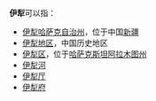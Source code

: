 '''伊犁'''可以指：
*[[伊犁哈萨克自治州|伊犁哈萨克自治州]]，位于中国[[新疆维吾尔自治区|新疆]]
*[[伊犁地区|伊犁地区]]，中国历史地区
*[[伊犁区|伊犁区]]，位于[[哈萨克斯坦|哈萨克斯坦]][[阿拉木图州|阿拉木图州]]
*[[伊犁河|伊犁河]]
*[[伊犁厅|伊犁厅]]
*[[伊犁府|伊犁府]]
{{消歧义|cat=二字地名消歧义}}